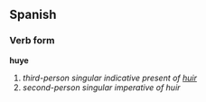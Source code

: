 ==Spanish==
===Verb form===
'''huye'''

# ''third-person singular indicative present of [[huir]]''
# ''second-person singular imperative of huir''
